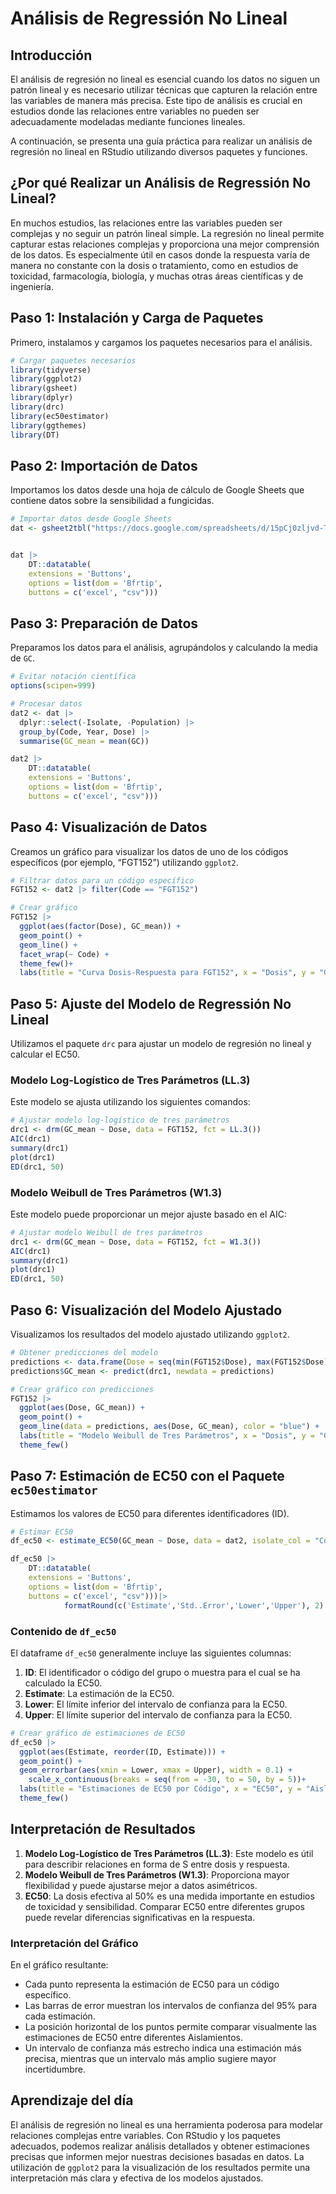 # Análisis de Regressión No Lineal 
## Introducción

El análisis de regresión no lineal es esencial cuando los datos no siguen un patrón lineal y es necesario utilizar técnicas que capturen la relación entre las variables de manera más precisa. Este tipo de análisis es crucial en estudios donde las relaciones entre variables no pueden ser adecuadamente modeladas mediante funciones lineales.

A continuación, se presenta una guía práctica para realizar un análisis de regresión no lineal en RStudio utilizando diversos paquetes y funciones.

## ¿Por qué Realizar un Análisis de Regressión No Lineal?

En muchos estudios, las relaciones entre las variables pueden ser complejas y no seguir un patrón lineal simple. La regresión no lineal permite capturar estas relaciones complejas y proporciona una mejor comprensión de los datos. Es especialmente útil en casos donde la respuesta varía de manera no constante con la dosis o tratamiento, como en estudios de toxicidad, farmacología, biología, y muchas otras áreas científicas y de ingeniería.


## Paso 1: Instalación y Carga de Paquetes

Primero, instalamos y cargamos los paquetes necesarios para el análisis.

```r
# Cargar paquetes necesarios
library(tidyverse)
library(ggplot2)
library(gsheet)
library(dplyr)
library(drc)
library(ec50estimator)
library(ggthemes)
library(DT)
```


## Paso 2: Importación de Datos

Importamos los datos desde una hoja de cálculo de Google Sheets que contiene datos sobre la sensibilidad a fungicidas.

```r
# Importar datos desde Google Sheets
dat <- gsheet2tbl("https://docs.google.com/spreadsheets/d/15pCj0zljvd-TGECe67OMt6sa21xO8BqUgv4d-kU8qi8/edit#gid=0")


dat |> 
    DT::datatable(
    extensions = 'Buttons', 
    options = list(dom = 'Bfrtip', 
    buttons = c('excel', "csv")))
```

## Paso 3: Preparación de Datos

Preparamos los datos para el análisis, agrupándolos y calculando la media de `GC`.

```r
# Evitar notación científica
options(scipen=999)

# Procesar datos
dat2 <- dat |> 
  dplyr::select(-Isolate, -Population) |> 
  group_by(Code, Year, Dose) |> 
  summarise(GC_mean = mean(GC))

dat2 |> 
    DT::datatable(
    extensions = 'Buttons', 
    options = list(dom = 'Bfrtip', 
    buttons = c('excel', "csv")))
```

## Paso 4: Visualización de Datos

Creamos un gráfico para visualizar los datos de uno de los códigos específicos (por ejemplo, "FGT152") utilizando `ggplot2`.

```r
# Filtrar datos para un código específico
FGT152 <- dat2 |> filter(Code == "FGT152")

# Crear gráfico
FGT152 |> 
  ggplot(aes(factor(Dose), GC_mean)) +
  geom_point() +
  geom_line() +
  facet_wrap(~ Code) +
  theme_few()+
  labs(title = "Curva Dosis-Respuesta para FGT152", x = "Dosis", y = "GC Media")
```

## Paso 5: Ajuste del Modelo de Regressión No Lineal

Utilizamos el paquete `drc` para ajustar un modelo de regresión no lineal y calcular el EC50.

### Modelo Log-Logístico de Tres Parámetros (LL.3)

Este modelo se ajusta utilizando los siguientes comandos:

```r
# Ajustar modelo log-logístico de tres parámetros
drc1 <- drm(GC_mean ~ Dose, data = FGT152, fct = LL.3())
AIC(drc1)
summary(drc1)
plot(drc1)
ED(drc1, 50)
```

### Modelo Weibull de Tres Parámetros (W1.3)

Este modelo puede proporcionar un mejor ajuste basado en el AIC:

```r
# Ajustar modelo Weibull de tres parámetros
drc1 <- drm(GC_mean ~ Dose, data = FGT152, fct = W1.3())
AIC(drc1)
summary(drc1)
plot(drc1)
ED(drc1, 50)
```

## Paso 6: Visualización del Modelo Ajustado

Visualizamos los resultados del modelo ajustado utilizando `ggplot2`.

```r
# Obtener predicciones del modelo
predictions <- data.frame(Dose = seq(min(FGT152$Dose), max(FGT152$Dose), length.out = 100))
predictions$GC_mean <- predict(drc1, newdata = predictions)

# Crear gráfico con predicciones
FGT152 |> 
  ggplot(aes(Dose, GC_mean)) +
  geom_point() +
  geom_line(data = predictions, aes(Dose, GC_mean), color = "blue") +
  labs(title = "Modelo Weibull de Tres Parámetros", x = "Dosis", y = "GC Media") +
  theme_few()
```

## Paso 7: Estimación de EC50 con el Paquete `ec50estimator`

Estimamos los valores de EC50 para diferentes identificadores (ID).

```r
# Estimar EC50
df_ec50 <- estimate_EC50(GC_mean ~ Dose, data = dat2, isolate_col = "Code", interval = "delta", fct = drc::LL.3())

df_ec50 |> 
    DT::datatable(
    extensions = 'Buttons', 
    options = list(dom = 'Bfrtip', 
    buttons = c('excel', "csv")))|> 
            formatRound(c('Estimate','Std..Error','Lower','Upper'), 2)

```


### Contenido de `df_ec50`

El dataframe `df_ec50` generalmente incluye las siguientes columnas:

1. **ID**: El identificador o código del grupo o muestra para el cual se ha calculado la EC50.
2. **Estimate**: La estimación de la EC50.
3. **Lower**: El límite inferior del intervalo de confianza para la EC50.
4. **Upper**: El límite superior del intervalo de confianza para la EC50.



```r
# Crear gráfico de estimaciones de EC50
df_ec50 |> 
  ggplot(aes(Estimate, reorder(ID, Estimate))) +
  geom_point() +
  geom_errorbar(aes(xmin = Lower, xmax = Upper), width = 0.1) +
    scale_x_continuous(breaks = seq(from = -30, to = 50, by = 5))+
  labs(title = "Estimaciones de EC50 por Código", x = "EC50", y = "Aislamiento") +
  theme_few()
```

## Interpretación de Resultados

1. **Modelo Log-Logístico de Tres Parámetros (LL.3)**: Este modelo es útil para describir relaciones en forma de S entre dosis y respuesta.
2. **Modelo Weibull de Tres Parámetros (W1.3)**: Proporciona mayor flexibilidad y puede ajustarse mejor a datos asimétricos.
3. **EC50**: La dosis efectiva al 50% es una medida importante en estudios de toxicidad y sensibilidad. Comparar EC50 entre diferentes grupos puede revelar diferencias significativas en la respuesta.

### Interpretación del Gráfico

En el gráfico resultante:

- Cada punto representa la estimación de EC50 para un código específico.
- Las barras de error muestran los intervalos de confianza del 95% para cada estimación.
- La posición horizontal de los puntos permite comparar visualmente las estimaciones de EC50 entre diferentes Aislamientos.
- Un intervalo de confianza más estrecho indica una estimación más precisa, mientras que un intervalo más amplio sugiere mayor incertidumbre.

## Aprendizaje del día

El análisis de regresión no lineal es una herramienta poderosa para modelar relaciones complejas entre variables. Con RStudio y los paquetes adecuados, podemos realizar análisis detallados y obtener estimaciones precisas que informen mejor nuestras decisiones basadas en datos. La utilización de `ggplot2` para la visualización de los resultados permite una interpretación más clara y efectiva de los modelos ajustados.
